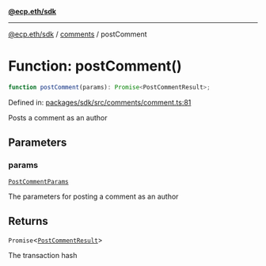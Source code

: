 [**@ecp.eth/sdk**](../../index.mdx)

***

[@ecp.eth/sdk](/sdk-reference/index.mdx) / [comments](/sdk-reference/comments/index.mdx) / postComment

# Function: postComment()

```ts
function postComment(params): Promise<PostCommentResult>;
```

Defined in: [packages/sdk/src/comments/comment.ts:81](https://github.com/ecp-eth/comments-monorepo/blob/main/packages/sdk/src/comments/comment.ts#L81)

Posts a comment as an author

## Parameters

### params

[`PostCommentParams`](/sdk-reference/comments/type-aliases/PostCommentParams.mdx)

The parameters for posting a comment as an author

## Returns

`Promise`\<[`PostCommentResult`](/sdk-reference/comments/type-aliases/PostCommentResult.mdx)\>

The transaction hash
